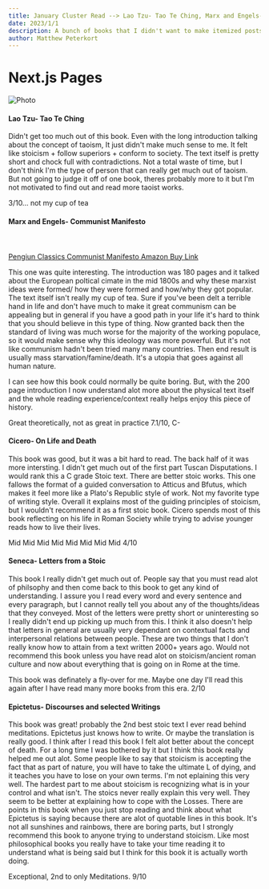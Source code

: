 ```yaml
---
title: January Cluster Read --> Lao Tzu- Tao Te Ching, Marx and Engels- Communist Manifesto, Cicero- On Life and Death, Seneca- Letters from a Stoic, Epictetus- Discourses and selected Writings
date: 2023/1/1
description: A bunch of books that I didn't want to make itemized posts for so I bundled them into one post!
author: Matthew Peterkort
---
```


# Next.js Pages

<div>
<Image
src="/images/SnowyBranch.jpg"
alt="Photo"
width={700}
height={700}
priority
className="next-image"
/>

<h4> Lao Tzu- Tao Te Ching </h4>

Didn't get too much out of this book. Even with the long introduction talking about the concept of taoism,
It just didn't make much sense to me. It felt like stoicism + follow superiors + conform to society. The text 
itself is pretty short and chock full with contradictions. Not a total waste of time, but I don't think I'm
the type of person that can really get much out of taoism. But not going to judge it off of one book,
theres probably more to it but I'm not motivated to find out and read more taoist works.

3/10... not my cup of tea

<h4> Marx and Engels- Communist Manifesto </h4> <br></br>
<a href="https://www.amazon.com/Communist-Manifesto-Penguin-Classics/dp/0140447571/ref=sr_1_1?crid=3HH43C3KF4JMH&keywords=communist+manifesto+penguin+classics&qid=1677992564&sprefix=communist+manifesto+pengiun+classi%2Caps%2C149&sr=8-1" target="_blank"> Pengiun Classics Communist Manifesto Amazon Buy Link</a>

This one was quite interesting. The introduction was 180 pages and it talked about the European poltical cimate
in the mid 1800s and why these marxist ideas were formed/ how they were formed and how/why they got popular.
The text itself isn't really my cup of tea. Sure if you've been delt a terrible hand in life and don't have much
to make it great communism can be appealing but in general if you have a good path in your life it's hard to think that 
you should believe in this type of thing. Now granted back then the standard of living was much worse for the majority of the 
working populace, so it would make sense why this ideology was more powerful. But it's not like communism hadn't been tried many many
countries. Then end result is usually mass starvation/famine/death. It's a utopia that goes against all human nature.

I can see how this book could normally be quite boring. But, with the 200 page introduction I now understand alot more about the physical text itself
and the whole reading experience/context really helps enjoy this piece of history. 

Great theoretically, not as great in practice 7.1/10, C-

<h4> Cicero- On Life and Death </h4> 

This book was good, but it was a bit hard to read. The back half of it was more intersting. I didn't get much out of the
first part Tuscan Disputations. I would rank this a C grade Stoic text. There are better stoic works. This one fallows the format
of a guided conversation to Atticus and Bfutus, which makes it feel more like a Plato's Republic style of work.
Not my favorite type of writing style. Overall it explains most of the guiding principles of stoicism, but I wouldn't recommend it 
as a first stoic book. Cicero spends most of this book reflecting on his life in Roman Society while trying to advise younger
reads how to live their lives.

Mid Mid Mid Mid Mid Mid Mid Mid 4/10

<h4> Seneca- Letters from a Stoic </h4>

This book I really didn't get much out of. People say that you must read alot of philsophy and then come back to this book to get any 
kind of understanding. I assure you I read every word and every sentence and every paragraph, but I cannot really tell you about any of the 
thoughts/ideas that they conveyed. Most of the letters were pretty short or uninteresting so I really didn't end up picking up much from this. 
I think it also doesn't help that letters in general are usually very dependant on contextual facts and interpersonal relations between people.
These are two things that I don't really know how to attain from a text written 2000+ years ago. Would not recommend this book unless you
have read alot on stoicism/ancient roman culture and now about everything that is going on in Rome at the time.

This book was definately a fly-over for me. Maybe one day I'll read this again after I have read many more books from this era. 2/10

<h4> Epictetus- Discourses and selected Writings </h4>

This book was great! probably the 2nd best stoic text I ever read behind meditations. Epictetus just knows how to write.
Or maybe the translation is really good. I think after I read this book I felt alot better about the concept of death. 
For a long time I was bothered by it but I think this book really helped me out alot. Some people like to say that stoicism
is accepting the fact that as part of nature, you will have to take the ultimate L of dying, and it teaches you have to lose on your own terms.
I'm not eplaining this very well. The hardest part to me about stoicism is recognizing what is in your control and what isn't.  The stoics never really 
explain this very well. They seem to be better at explaining how to cope with the Losses. There are points in this book when you just stop reading and think about what
Epictetus is saying because there are alot of quotable lines in this book. It's not all sunshines and rainbows, there are boring parts, but I strongly
recommend this book to anyone trying to understand stoicism. Like most philosophical books you really have to take your time reading it to understand what is 
being said but I think for this book it is actually worth doing.  

Exceptional, 2nd to only Meditations. 9/10

</div>